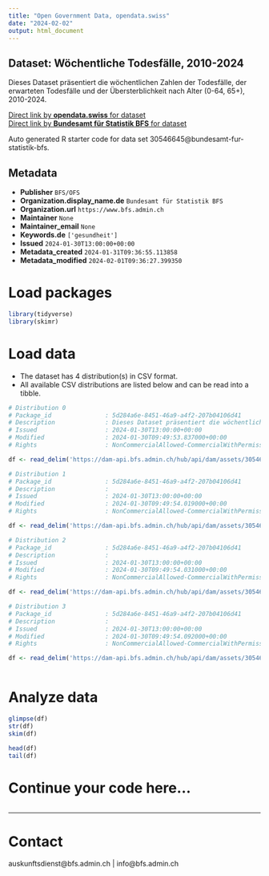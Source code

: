 ```yaml
---
title: "Open Government Data, opendata.swiss"
date: "2024-02-02"
output: html_document
---
```


## Dataset: Wöchentliche Todesfälle, 2010-2024

Dieses Dataset präsentiert die wöchentlichen Zahlen der Todesfälle, der erwarteten Todesfälle und der Übersterblichkeit nach Alter (0-64, 65+), 2010-2024.

[Direct link by **opendata.swiss** for dataset](https://opendata.swiss/de/dataset/wochentliche-todesfalle-2010-2024)<br>
[Direct link by **Bundesamt für Statistik BFS** for dataset](https://www.bfs.admin.ch/asset/de/ts-d-14.03.04.03-wr)

Auto generated R starter code for data set 30546645@bundesamt-fur-statistik-bfs.

## Metadata

- **Publisher** `BFS/OFS`
- **Organization.display_name.de** `Bundesamt für Statistik BFS`
- **Organization.url** `https://www.bfs.admin.ch`
- **Maintainer** `None`
- **Maintainer_email** `None`
- **Keywords.de** `['gesundheit']`
- **Issued** `2024-01-30T13:00:00+00:00`
- **Metadata_created** `2024-01-31T09:36:55.113858`
- **Metadata_modified** `2024-02-01T09:36:27.399350`


# Load packages

```r

library(tidyverse)
library(skimr)

```

# Load data

-   The dataset has 4 distribution(s) in CSV format.
-   All available CSV distributions are listed below and can be read into a tibble.

```r

# Distribution 0
# Package_id               : 5d284a6e-8451-46a9-a4f2-207b04106d41
# Description              : Dieses Dataset präsentiert die wöchentlichen Zahlen der Todesfälle, der erwarteten Todesfälle und der Übersterblichkeit nach Alter (0-64, 65+), 2010-2024.
# Issued                   : 2024-01-30T13:00:00+00:00
# Modified                 : 2024-01-30T09:49:53.837000+00:00
# Rights                   : NonCommercialAllowed-CommercialWithPermission-ReferenceRequired

df <- read_delim('https://dam-api.bfs.admin.ch/hub/api/dam/assets/30546668/master')

# Distribution 1
# Package_id               : 5d284a6e-8451-46a9-a4f2-207b04106d41
# Description              : 
# Issued                   : 2024-01-30T13:00:00+00:00
# Modified                 : 2024-01-30T09:49:54.019000+00:00
# Rights                   : NonCommercialAllowed-CommercialWithPermission-ReferenceRequired

df <- read_delim('https://dam-api.bfs.admin.ch/hub/api/dam/assets/30546663/master')

# Distribution 2
# Package_id               : 5d284a6e-8451-46a9-a4f2-207b04106d41
# Description              : 
# Issued                   : 2024-01-30T13:00:00+00:00
# Modified                 : 2024-01-30T09:49:54.031000+00:00
# Rights                   : NonCommercialAllowed-CommercialWithPermission-ReferenceRequired

df <- read_delim('https://dam-api.bfs.admin.ch/hub/api/dam/assets/30546673/master')

# Distribution 3
# Package_id               : 5d284a6e-8451-46a9-a4f2-207b04106d41
# Description              : 
# Issued                   : 2024-01-30T13:00:00+00:00
# Modified                 : 2024-01-30T09:49:54.092000+00:00
# Rights                   : NonCommercialAllowed-CommercialWithPermission-ReferenceRequired

df <- read_delim('https://dam-api.bfs.admin.ch/hub/api/dam/assets/30546660/master')



```

# Analyze data

```r

glimpse(df)
str(df)
skim(df)

head(df)
tail(df)

```

# Continue your code here...

```r

```

------------------------------------------------------------------------

# Contact

auskunftsdienst@bfs.admin.ch | info@bfs.admin.ch
